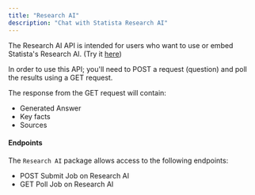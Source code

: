```yaml
---
title: "Research AI"
description: "Chat with Statista Research AI"
---
```


The Research AI API is intended for users who want to use or embed Statista's Research
AI. (Try it <a href="https://www.statista.com/research-ai/">here</a>)

In order to use this API; you'll need to POST a request (question) and poll the results
using a GET request.

The response from the GET request will contain:

- Generated Answer
- Key facts
- Sources

#### Endpoints

The `Research AI` package allows access to the following endpoints:

- POST Submit Job on Research AI
- GET Poll Job on Research AI
